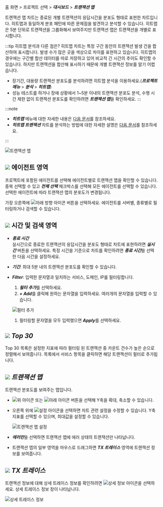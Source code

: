 홈 화면 > 프로젝트 선택 > ***대시보드*** > ***트랜잭션 맵***

트랜잭션 맵 차트는 종료된 개별 트랜잭션의 응답시간을 분포도 형태로 표현한 차트입니다. 히트맵과 동일하게 분포 패턴에 따른 문제점을 발견하고 분석할 수 있습니다. 히트맵은 5분 단위로 트랜잭션을 그룹화해서 보여주지만 트랜잭션 맵은 트랜잭션을 개별로 표시합니다.

:::tip 히트맵 분석과 다른 점은?
히트맵 차트는 특정 구간 동안의 트랜잭션 발생 건을 합산하여 표시합니다. 발생 수가 많은 곳을 색상으로 차이를 표현하고 있습니다. 히트맵의 경우에는 구간별 합산 데이터를 따로 저장하고 있어 비교적 긴 시간의 추이도 확인할 수 있습니다. 하지만 트랜잭션을 합산해 표시하기 때문에 개별 트랜잭션 정보를 알기 어렵습니다.

* 장기간, 대용량 트랜잭션 분포도를 분석하려면 히트맵 분석을 이용하세요.(***프로젝트 메뉴*** > ***분석*** > ***히트맵***)
* 성능 테스트를 하거나 장애 상황에서 1~5분 이내의 트랜잭션 분포도 분석, 수행 시간 제한 없이 트랜잭션 분포도를 확인하려면 ***트랜잭션 맵***을 확인하세요.
:::

:::note

* ***히트맵*** 메뉴에 대한 자세한 내용은 [다음 문서](trs-view)를 참조하세요. 
* ***히트맵 트랜잭션*** 차트를 분석하는 방법에 대한 자세한 설명은 [다음 문서](../best-practice-guides/about-apm-hitmap-class)를 참조하세요.

:::

![트랜잭션 맵](/img/dashboard-transaction-map.png)

## ![](/img/number-01.png) 에이전트 영역

프로젝트에 포함된 에이전트를 선택해 에이전트별로 트랜잭션 맵을 확인할 수 있습니다. 중복 선택할 수 있고 ***전체 선택*** 체크박스를 선택해 모든 에이전트를 선택할 수 있습니다. 선택한 에이전트에 따라 트랜잭션 맵의 분포도가 변경됩니다.

가장 오른쪽에 ![아래 방향 아이콘](/img/down-arrow.svg) 버튼을 선택하세요. 에이전트를 서버별, 종류별로 필터링하거나 검색할 수 있습니다.

## ![](/img/number-02.png) 시간 및 검색 영역

* ***종료 시간***<br/>
  실시간으로 종료한 트랜잭션의 응답시간을 분포도 형태로 차트에 표현하려면 ***실시간*** 버튼을 선택하세요. 특정 시간을 기준으로 차트를 확인하려면 ***종료 시간***을 선택한 다음 시간을 설정하세요.

* ***기간***: 최대 5분 내의 트랜잭션 분포도를 확인할 수 있습니다.

* ***Filter***: 입력한 문자열과 일치하는 서비스, 도메인, IP를 필터링합니다. 

  1. ***필터 추가***를 선택하세요.
  1. ***+ Add***를 클릭해 원하는 문자열을 입력하세요. 여러개의 문자열을 입력할 수 있습니다.
  
    ![필터 추가](/img/transactionmap-filter.png)

  1. 필터링할 문자열을 모두 입력했으면 ***Apply***를 선택하세요.

## ![](/img/number-03.png) ***Top 30***

Top 30 목록은 설정한 지표에 따라 필터링 된 트랜잭션 중 카운트 건수가 높은 순으로 정렬해서 보여줍니다. 목록에서 서비스 항목을 클릭하면 해당 트랜잭션이 필터로 추가됩니다.

## ![](/img/number-04.png) ***트랜잭션 맵***

트랜잭션 분포도를 보여주는 맵입니다. 

* ![위 아이콘](/img/up-arrow.svg) 또는 ![아래 아이콘](/img/down-arrow.svg) 버튼을 선택해 Y축을 확대, 축소할 수 있습니다.
* 오른쪽 위에 ![설정 아이콘](/img/ico-setting.svg)을 선택하면 차트 관련 설정을 수정할 수 있습니다. Y축 지표를 선택할 수 있으며, 최대값을 설정할 수 있습니다.

  ![트랜잭션 맵 설정](/img/transaction-map-setting.png)

* ***에러만***을 선택하면 트랜잭션 맵에 에러 상태의 트랜잭션만 나타납니다.
* 트랜잭션 맵의 일부 영역을 마우스로 드래그하면 ***TX 트레이스*** 영역에 트랜잭션 정보를 보여줍니다.

## ![](/img/number-05.png) ***TX 트레이스***

트랜잭션 정보에 대해 상세 트레이스 정보를 확인하려면 ![상세 정보 아이콘](/img/ico-detail-view.svg)을 선택하세요. 상세 트레이스 정보 창이 나타납니다.

![상세 트레이스 정보](/img/best-p/hitmap-transaction-sample-05.png)
<!-- 1.96.0 /img/best-p/hitmap-transaction-sample-05.png -->